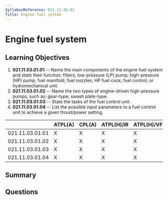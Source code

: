 ```yaml
---
SyllabusReference: 021.11.03.01
Title: Engine fuel system
---
```


# Engine fuel system

## Learning Objectives

1. **021.11.03.01.01** -- Name the main components of the engine fuel system and
   state their function: filters; low-pressure (LP) pump; high-pressure (HP)
   pump; fuel manifold; fuel nozzles; HP fuel cock; fuel control; or
   hydromechanical unit.
2. **021.11.03.01.02** -- Name the two types of engine-driven high-pressure
   pumps, such as: gear-type; swash plate-type.
3. **021.11.03.01.03** -- State the tasks of the fuel control unit.
4. **021.11.03.01.04** -- List the possible input parameters to a fuel control
   unit to achieve a given thrust/power setting.

|                 | ATPL(A) | CPL(A) | ATPL(H)/IR | ATPL(H)/VFR | CPL(H) | IR  | CBIR(A) |
| --------------- | ------- | ------ | ---------- | ----------- | ------ | --- | ------- |
| 021.11.03.01.01 | X       | X      | X          | X           | X      |     |         |
| 021.11.03.01.02 | X       | X      | X          | X           | X      |     |         |
| 021.11.03.01.03 | X       | X      | X          | X           | X      |     |         |
| 021.11.03.01.04 | X       | X      | X          | X           | X      |     |         |

## Summary

## Questions
